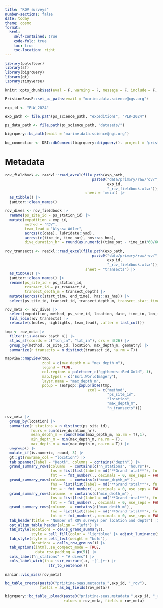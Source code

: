 ```yaml
---
title: "ROV surveys"
number-sections: false
date: today
theme: cosmo
format: 
  html:
    self-contained: true
    code-fold: true
    toc: true
    toc-location: right
---
```


```r
library(paletteer)
library(sf)
library(bigrquery)
library(gt)
library(tidyverse)

knitr::opts_chunk$set(eval = F, warning = F, message = F, include = F, echo = F)

PristineSeasR::set_ps_paths(email = "marine.data.science@ngs.org")

exp_id <- "PLW_2024"

exp_path <- file.path(ps_science_path, "expeditions", "PLW-2024")

ps_data_path <- file.path(ps_science_path, "datasets/")

bigrquery::bq_auth(email = "marine.data.science@ngs.org")

bq_connection <- DBI::dbConnect(bigrquery::bigquery(), project = "pristine-seas")
```

# Metadata

```r
rov_fieldbook <- readxl::read_excel(file.path(exp_path, 
                                        paste0("data/primary/raw/rov/",
                                               exp_id,
                                               "_rov_fieldbook.xlsx")),
                                     sheet = "meta") |> 
  as_tibble() |> 
  janitor::clean_names()

rov_dives <- rov_fieldbook |>  
  rename(ps_site_id = ps_station_id) |> 
  mutate(expedition = exp_id, 
         method = "ROV",
         team_lead = "Alyssa Adler",
         across(c(date), lubridate::ymd),
         across(c(time_in, time_out), hms::as_hms),
         dive_duration_hr = round(as.numeric((time_out - time_in)/60/60), 2))

rov_transects <- readxl::read_excel(file.path(exp_path, 
                                        paste0("data/primary/raw/rov/",
                                               exp_id,
                                               "_rov_fieldbook.xlsx")),
                                     sheet = "transects") |> 
  as_tibble() |> 
  janitor::clean_names() |> 
  rename(ps_site_id = ps_station_id,
         transect_id = ps_transect_id,
         transect_depth_m = transect_depth) |> 
  mutate(across(c(start_time, end_time), hms::as_hms)) |> 
  select(ps_site_id, transect_id, transect_depth_m, transect_start_time = start_time, transect_end_time = end_time, bottom_type, transect_notes = notes)

rov_meta <- rov_dives |>   
  select(expedition, method, ps_site_id, location, date, time_in, lon_in, lat_in, time_out, lon_out, lat_out, max_depth_m, dive_duration_hr, dive_type = type, team_lead, notes, highlights) |> 
  full_join(rov_transects) |> 
  relocate(c(notes, highlights, team_lead), .after = last_col())
```

```r
tmp <- rov_meta |> 
  filter(!is.na(max_depth_m)) |> 
  st_as_sf(coords = c("lon_in", "lat_in"), crs = 4326) |> 
  group_by(method, ps_site_id, location, max_depth_m, geometry) |> 
  summarize(n_transects = n_distinct(transect_id, na.rm = T))

mapview::mapview(tmp,
                 zcol = c(max_depth_m = "max_depth_m"), 
                 legend = TRUE,
                 col.regions = paletteer_c("ggthemes::Red-Gold", 3),
                 map.types = c("Esri.WorldImagery"),
                 layer.name = "max_depth_m",
                 popup = leafpop::popupTable(tmp,
                                      zcol = c("method",
                                               "ps_site_id",
                                               "location",
                                               "max_depth_m",
                                               "n_transects")))
```

```r
rov_meta |> 
  group_by(location) |> 
  summarize(n_stations = n_distinct(ps_site_id),
            hours = sum(dive_duration_hr),
            mean_depth_m = round(mean(max_depth_m, na.rm = T),1),
            min_depth_m = min(max_depth_m, na.rm = T),
            max_depth_m = max(max_depth_m, na.rm = T)) |> 
  ungroup() |> 
  mutate_if(is.numeric, round, 3) |> 
  gt::gt(rowname_col = "location") |> 
  tab_spanner(label = "Depth", columns = contains("depth")) |> 
  grand_summary_rows(columns  = contains(c("n_stations", "hours")),
                     fns = list(list(label = md("**Grand total**"), fn = "sum")),
                     fmt = ~ fmt_number(., decimals = 0, use_seps = FALSE)) |> 
  grand_summary_rows(columns  = contains(c("mean_depth_m")),
                     fns = list(list(label = md("**Grand total**"), fn = "mean")),
                     fmt = ~ fmt_number(., decimals = 0, use_seps = FALSE)) |> 
  grand_summary_rows(columns  = contains(c("min_depth_m")),
                     fns = list(list(label = md("**Grand total**"), fn = "min")),
                     fmt = ~ fmt_number(., decimals = 0, use_seps = FALSE)) |> 
  grand_summary_rows(columns  = contains(c("max_depth_m")),
                     fns = list(list(label = md("**Grand total**"), fn = "max")),
                     fmt = ~ fmt_number(., decimals = 0, use_seps = FALSE)) |> 
  tab_header(title = "Number of ROV surveys per location and depth") |> 
  opt_align_table_header(align = "left") |> 
  tab_style(locations = cells_grand_summary(),
            style = cell_fill(color = "lightblue" |> adjust_luminance(steps = +2))) |> 
  tab_style(style = cell_text(weight = "bold"),
            locations = cells_row_groups()) |> 
  tab_options(ihtml.use_compact_mode = TRUE,
              data_row.padding = px(5)) |> 
  cols_label("n_stations" ~ "# dives") |> 
  cols_label_with(fn = ~str_extract(.x, "[^_]+") |> 
                    str_to_sentence()) 
```

```r
naniar::vis_miss(rov_meta)
```

```r
bq_table_create(paste0("pristine-seas.metadata.",exp_id, "_rov"), 
                fields = as_bq_fields(rov_meta))

bigrquery::bq_table_upload(paste0("pristine-seas.metadata.",exp_id, "_rov"), 
                           values = rov_meta, fields = rov_meta)
```

